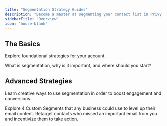 ```yaml
---
title: "Segmentation Strategy Guides"
description: "Become a master at segmenting your contact list in Privy!"
sidebarTitle: "Overview"
icon: "house-blank"
---
```


## The Basics

Explore foundational strategies for your account.

<Card title="Segments 101: What segments are right for me?" icon="rocket" href="/docs/guides/segmentation/segments-101">
  What is segmentation, why is it important, and where should you start?
</Card>

## Advanced Strategies

Learn creative ways to use segmentation in order to boost engagement and conversions.

<Card title="Advanced Segments" icon="chart-line-up" href="/docs/guides/segmentation/advanced-segments">
  Explore 4 Custom Segments that any business could use to level up their email content.
</Card>

<Card title="Resend an Unopened Campaign" icon="recycle" href="/docs/guides/segmentation/resend-an-unopened-campaign">
  Retarget contacts who missed an important email from you and incentivize them to take action.
</Card>